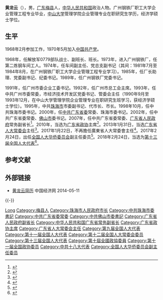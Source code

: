 {{otheruses|廖如愿}}
{{infobox person/Wikidata|fetchwikidata=ALL}}
'''黄龙云'''（{{bd|1951年|11月||catIdx=}}），男，[[广东省|广东]][[梅县区|梅县]]人，[[中华人民共和国|中华人民共和国]]政治人物。广州钢铁厂职工大学企业管理工程专业毕业，[[中山大学|中山大学]]管理学院企业管理专业在职研究生学历，经济学硕士学位。

== 生平 ==
1968年2月参加工作，1970年5月加入[[中国共产党|中国共产党]]。

1968年，任解放军0779部队战士、副班长、班长。1973年，进入广州钢铁厂，任第二炼钢车间工人。1974年，任车间副主任、党总支副书记（其间：1981年7月至1984年8月，在广州钢铁厂职工大学企业管理工程专业学习）。1985年，任厂长助理、党委副书记、纪委书记。1989年，任广州钢铁厂党委书记。

1991年，任广州市委企业工委书记。1992年，任广州市总工会主席。1993年，任中共广州市委常委，市经济技术开发区党委书记、管委会主任（1990年9月至1993年12月，在中山大学管理学院企业管理专业在职研究生班学习，获经济学硕士学位）。1995年，中共[[珠海市|珠海市]]市委副书记、代市长、市长。1998年10月，任中共珠海市委书记。2000年，任[[中国共产党广东省委员会|中共广东省委]]常委、珠海市委书记。2002年，任中共广东省委常委、[[佛山市|佛山市]]委书记。2007年，任中共广东省委常委、[[广东省人民政府|广东省人民政府]]常务副省长<ref>{{cite news|title=常务副省长：黄龙云|url=http://www.gd.gov.cn/govpub/ld/200801/t20080125_40416.htm|accessdate=2011-10-05|newspaper=广东省人民政府|deadurl=yes|archiveurl=https://web.archive.org/web/20100316165437/http://www.gd.gov.cn/govpub/ld/200801/t20080125_40416.htm|archivedate=2010-03-16}}</ref>。2010年，当选为[[中国人民政治协商会议广东省委员会|广东省政协]]主席<ref>{{cite news|title=广东政协十届三次会议闭幕 黄龙云当选政协主席|url=http://www.chinanews.com/gn/news/2010/02-01/2103393.shtml|accessdate=2011-10-05|newspaper=中国新闻网|date=2010年2月1日|archive-date=2011-12-22|archive-url=https://web.archive.org/web/20111222231914/http://www.chinanews.com/gn/news/2010/02-01/2103393.shtml|dead-url=no}}</ref>。2013年1月31日，当选[[广东省人大常委会|广东省人大常委会]]主任<ref>{{cite news|title=黄龙云当选广东省人大常委会主任 朱小丹任省长|url=http://news.sina.com.cn/c/2013-01-31/103026167730.shtml|accessdate=2013-10-27|newspaper=南方日报|date=2013年1月31日|archive-date=2013-10-29|archive-url=https://web.archive.org/web/20131029210033/http://news.sina.com.cn/c/2013-01-31/103026167730.shtml|dead-url=no}}</ref>。2017年1月22日，不再擔任廣東省人大常委會主任<ref>{{cite news|title=黄龙云辞任广东省人大常委会主任，徐少华辞任副省长|url=http://www.thepaper.cn/newsDetail_forward_1605727|accessdate=2017-02-06|work=澎湃新闻|archive-date=2017-02-07|archive-url=https://web.archive.org/web/20170207115623/http://www.thepaper.cn/newsDetail_forward_1605727|dead-url=no}}</ref>。2017年2月24日，出任[[全国人民代表大会华侨委员会|全国人大华侨委员会]]副主任委员<ref>{{Cite web|url=http://news.21cn.com/hot/cn/a/2017/0224/16/32014870.shtml|title=黄奇帆杨雄等任全国人大财经委员会副主任委员|accessdate=2017-02-24|author=|date=2017-02-24|publisher=21CN.COM|deadurl=yes|archiveurl=https://web.archive.org/web/20170224215423/http://news.21cn.com/hot/cn/a/2017/0224/16/32014870.shtml|archivedate=2017-02-24|df=}}</ref>。2018年2月24日，当选为[[第十三届全国人大代表|第十三届全国人大代表]]<ref>{{Cite web|title=（受权发布）中华人民共和国第十三届全国人民代表大会代表名单-中新网|url=http://www.chinanews.com/gn/2018/02-25/8453959.shtml|accessdate=2021-02-13|work=中新网}}</ref>。

== 参考文献 ==
{{reflist}}

== 外部链接 ==
* [http://district.ce.cn/newarea/sddy/201302/04/t20130204_24093897.shtml 黄龙云简历]{{Wayback|url=http://district.ce.cn/newarea/sddy/201302/04/t20130204_24093897.shtml |date=20140512231343 }} 中国经济网 2014-05-11

{{-}}
{{start box}}
{{s-par|prc-lpc}}
{{s-before|[[欧广源|欧广源]]}}
{{s-title|[[广东省人民代表大会常务委员会|广东省人民代表大会常务委员会]]主任|2013年1月－2017年1月}}
{{s-after|[[李玉妹|李玉妹]]}}
{{s-par|prc-lcppcc}}
{{s-before|[[陈绍基|陈绍基]]}}
{{s-title|[[中国人民政治协商会议广东省委员会|中国人民政治协商会议广东省委员会]]主席|2010年2月－2013年1月}}
{{s-after|[[朱明国|朱明国]]}}
{{s-ppo|cpc}}
{{s-before|[[林浩坤|林浩坤]]}}
{{s-title|[[中国共产党佛山市委员会|中国共产党佛山市委员会]]书记|2002年9月－2006年10月}}
{{s-after|[[林元和|林元和]]}}
{{s-before|[[梁广大|梁广大]]}}
{{s-title|[[中国共产党珠海市委员会|中国共产党珠海市委员会]]书记|1998年10月－2002年8月}}
{{s-after|[[方旋|方旋]]}}
{{s-gov}}
{{s-before|[[钟阳胜|钟阳胜]]}}
{{s-title|[[广东省人民政府|广东省人民政府]]常务副省长|2007年—2010年}} 
{{s-after|[[朱小丹|朱小丹]]}}
{{s-before|[[梁广大|梁广大]]}}
{{s-title|[[珠海市人民政府|珠海市人民政府]]市长|1996年3月—2000年10月}} 
{{s-after|[[方旋|方旋]]}}
{{end box}}

{{中华人民共和国广东省正职领导人|nocat}}
{{珠海市市长}}

{{Authority control}}

{{DEFAULTSORT:huang longyun}}
[[Category:黄姓|Long]]
[[Category:梅县人|Category:梅县人]]
[[Category:珠海市人民政府市长|Category:珠海市人民政府市长]]
[[Category:中共珠海市委書記|Category:中共珠海市委書記]]
[[Category:中共广东省委常委|Category:中共广东省委常委]]
[[Category:中共佛山市委書記|Category:中共佛山市委書記]]
[[Category:广东省人民政府副省长|Category:广东省人民政府副省长]]
[[Category:中华人民共和国广东省常务副省长|Category:中华人民共和国广东省常务副省长]]
[[Category:广东省政协主席|Category:广东省政协主席]]
[[Category:广东省人大常委会主任|Category:广东省人大常委会主任]]
[[Category:第九届全国人大代表|Category:第九届全国人大代表]]
[[Category:第十一届全国人大代表|Category:第十一届全国人大代表]]
[[Category:第十二届全国人大常委会委员|Category:第十二届全国人大常委会委员]]
[[Category:第十三届全国人大代表|Category:第十三届全国人大代表]]
[[Category:第十屆全國政協委員|Category:第十屆全國政協委員]]
[[Category:第十一届全国政协委员|Category:第十一届全国政协委员]]
[[Category:中共十八大代表|Category:中共十八大代表]]
[[Category:全国人大华侨委员会副主任委员|Category:全国人大华侨委员会副主任委员]]